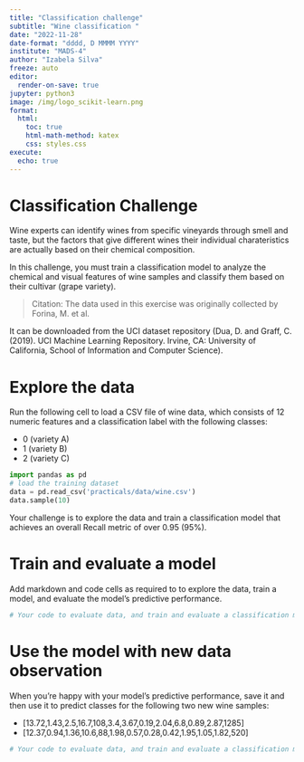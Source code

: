 ```yaml
---
title: "Classification challenge"
subtitle: "Wine classification "
date: "2022-11-28"
date-format: "dddd, D MMMM YYYY"
institute: "MADS-4"
author: "Izabela Silva"
freeze: auto
editor:
  render-on-save: true
jupyter: python3
image: /img/logo_scikit-learn.png
format:
  html:
    toc: true
    html-math-method: katex
    css: styles.css
execute: 
  echo: true
---
```


# Classification Challenge

Wine experts can identify wines from specific vineyards through smell and taste, but the factors that give different wines their individual charateristics are actually based on their chemical composition.

In this challenge, you must train a classification model to analyze the chemical and visual features of wine samples and classify them based on their cultivar (grape variety).

> Citation: The data used in this exercise was originally collected by Forina, M. et al.

It can be downloaded from the UCI dataset repository (Dua, D. and Graff, C. (2019). UCI Machine Learning Repository. Irvine, CA: University of California, School of Information and Computer Science).

# Explore the data

Run the following cell to load a CSV file of wine data, which consists of 12 numeric features and a classification label with the following classes:

* 0 (variety A)
* 1 (variety B)
* 2 (variety C)

```python
import pandas as pd
# load the training dataset
data = pd.read_csv('practicals/data/wine.csv')
data.sample(10)
```

Your challenge is to explore the data and train a classification model that achieves an overall Recall metric of over 0.95 (95%).

# Train and evaluate a model

Add markdown and code cells as required to to explore the data, train a model, and evaluate the model's predictive performance.

```python
# Your code to evaluate data, and train and evaluate a classification model


```

# Use the model with new data observation

When you're happy with your model's predictive performance, save it and then use it to predict classes for the following two new wine samples:

* [13.72,1.43,2.5,16.7,108,3.4,3.67,0.19,2.04,6.8,0.89,2.87,1285]
* [12.37,0.94,1.36,10.6,88,1.98,0.57,0.28,0.42,1.95,1.05,1.82,520]

```python
# Your code to evaluate data, and train and evaluate a classification model


```
